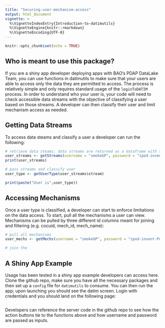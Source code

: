 ```yaml
---
title: "Securing-user-mechanism-access"
output: html_document
vignette: >
  %\VignetteIndexEntry{Introduction-to-datimutils}
  %\VignetteEngine{knitr::rmarkdown}
  %\VignetteEncoding{UTF-8}
---
```


```r
knitr::opts_chunk$set(echo = TRUE)
```

## Who is meant to use this package?

If you are a shiny app developer deploying apps with BAO's PDAP DataLake Team, you can use functions in datimutils to make sure that your users are able to access only the data they are permitted to access. The process is relatively simple and only requires standard usage of the `loginToDATIM` process. In order to understand who your user is, your code will need to check accessible data streams with the objective of classifying a user based on those streams. A developer can then classify their user and limit mechanism access as needed. 

## Getting Data Streams

To access data steams and classify a user a developer can run the following:

```r

# retrieve data steams; data streams are returned as a dataframe with the column stream
user_streams <- getStreams(username = "smokeGP", password = "ipod-invent-Pots-8", base_url = "https://test.datim.org/")
print(user_streams)

# pass streams and classify user
user_type <- getUserType(user_streams$stream)

print(paste("User is",user_type))

```

## Accessing Mechanisms

Once a user type is classified, a developer can start to enforce limitations on the data access. To start, pull all the mechanisms a user can view. Mechanisms can be pulled by three different id columns meant for joining and filtering (e.g. cocuid, mech_id, mech_name):  

```r

# pull all mechanisms
user_mechs <- getMechs(username = "smokeGP", password = "ipod-invent-Pots-8", base_url = "https://test.datim.org/", by = "cocuid")

# join the 
```


## A Shiny App Example

Usage has been tested in a shiny app example developers can access here. Clone the github repo, make sure you have all the necessary packages and then set up a `config` file for `datimutils` to consume. You can then run the app; upon launching you should see the datim screen. Login with credentials and you should land on the following page:

```r

```

Developers can reference the server code in the github repo to see how the action buttons tie to the functions above and how username and password are passed as inputs.


